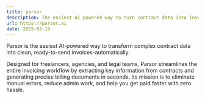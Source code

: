 ```yaml
---
title: parsor
description: The easiest AI powered way to turn contract data into invoices
url: https://parsor.ai
date: 2025-03-15
---
```


Parsor is the easiest AI-powered way to transform complex contract data into clean, ready-to-send invoices-automatically.

Designed for freelancers, agencies, and legal teams, Parsor streamlines the entire invoicing workflow by extracting key information from contracts and generating precise billing documents in seconds. Its mission is to eliminate manual errors, reduce admin work, and help you get paid faster with zero hassle.
